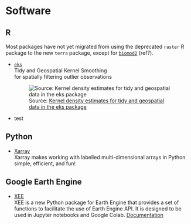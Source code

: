 # Software

## R

Most packages have not yet migrated from using the deprecated `raster` R package to the new `terra` package, except for [`biomod2`](https://biomodhub.github.io/biomod2/) (ref?).

-   [`eks`](https://cran.r-project.org/web/packages/eks/vignettes/tidysf_kde.html)\
    Tidy and Geospatial Kernel Smoothing\
    for spatially filtering outlier observations
    
    ![Source: [Kernel density estimates for tidy and geospatial data in the eks package](https://cran.r-project.org/web/packages/eks/vignettes/tidysf_kde.html)](figures/software/eks.png){#fig-eks}

-   test


## Python

-   [Xarray](https://docs.xarray.dev/en/stable/)\
    Xarray makes working with labelled multi-dimensional arrays in Python simple, efficient, and fun!

## Google Earth Engine

-   [XEE](https://github.com/google/Xee)\
    XEE is a new Python package for Earth Engine that provides a set of functions to facilitate the use of Earth Engine API. It is designed to be used in Jupyter notebooks and Google Colab. [Documentation](https://google.github.io/Xee/)
